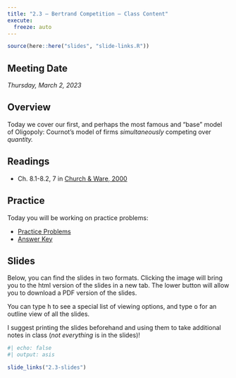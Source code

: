 ```yaml
---
title: "2.3 — Bertrand Competition — Class Content"
execute:
  freeze: auto
---
```


```r
source(here::here("slides", "slide-links.R"))
```

::: {.callout-note appearance=minimal}
# Meeting Date
*Thursday, March 2, 2023*
:::

## <i class="fas fa-info-circle fa-lg"></i> Overview

Today we cover our first, and perhaps the most famous and "base" model of Oligopoly: Cournot's model of firms *simultaneously* competing over *quantity.*

## <i class="fas fa-book-reader fa-lg"></i> Readings

- <i class="fas fas fa-book"></i> Ch. 8.1-8.2, 7 in [Church & Ware, 2000](https://works.bepress.com/jeffrey_church/23/)

## <i class="fas fa-dumbbell"></i> Practice

Today you will be working on practice problems:

- [<i class="fas fa-file-pdf"></i> Practice Problems](../files/practice/2.2-practice-pdf.pdf)
- [<i class="fas fa-file-pdf"></i> Answer Key](../files/practice/2.2-practice-answers.html)

## <i class="fas fa-chalkboard-teacher"></i> Slides

Below, you can find the slides in two formats. Clicking the image will bring you to the html version of the slides in a new tab. The lower button will allow you to download a PDF version of the slides. 

::: callout-tip
You can type <kbd>h</kbd> to see a special list of viewing options, and type <kbd>o</kbd> for an outline view of all the slides.
:::

I suggest printing the slides beforehand and using them to take additional notes in class (*not everything* is in the slides)!

```r
#| echo: false
#| output: asis

slide_links("2.3-slides")
```